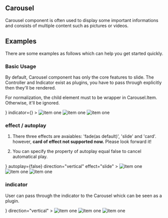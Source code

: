 

<Meta title="Components/Data Display/Carousel" component={Carousel} />

## Carousel

Carousel component is often used to display some important informations and consists of multiple content such as pictures or videos.

## Examples

There are some examples as follows which can help you get started quickly.


### Basic Usage

By default, Carousel component has only the core features to slide. The Controller and Indicator exist as plugins,
you have to pass through explicitly then they'll be rendered.

For normalization, the child element must to be wrapper in Carousel.Item. Otherwise, it'll be ignored.

<Canvas>
  <Story name="Default">
    <Carousel
      style={{ width: 600, height: 240 }}
      controller={<Carousel.Controller />}
      indicator={<Carousel.Indicator />}
    >
      <Carousel.Item>
        <img alt="item one" src="https://cdn.fujia.site/banner-1.jpg" /> 
      </Carousel.Item>
      <Carousel.Item>
        <img alt="item one" src="https://cdn.fujia.site/banner-2.jpg" /> 
      </Carousel.Item>
      <Carousel.Item>
        <img alt="item one" src="https://cdn.fujia.site/banner-4.jpg" /> 
      </Carousel.Item>
    </Carousel>
  </Story>
</Canvas>

### effect / autoplay

1. There three effects are avaiables: 'fade(as default)', 'slide' and 'card'. however, **card of effect not supported now.** Please look forward it!

2. You can specify the property of autoplay equal false to cancel automatical play.

<Canvas>
  <Story name="effect and autoplay">
    <Carousel
      style={{ width: 600, height: 240 }}
      controller={<Carousel.Controller />}
      autoplay={false}
      direction="vertical"
      effect="slide"
    >
      <Carousel.Item>
        <img alt="item one" src="https://cdn.fujia.site/banner-1.jpg" /> 
      </Carousel.Item>
      <Carousel.Item>
        <img alt="item one" src="https://cdn.fujia.site/banner-2.jpg" /> 
      </Carousel.Item>
      <Carousel.Item>
        <img alt="item one" src="https://cdn.fujia.site/banner-4.jpg" /> 
      </Carousel.Item>
    </Carousel>
  </Story>
</Canvas>

### indicator

User can pass through the indicator to the Carousel whick can be seen as a plugin.

<Canvas>
  <Story name="indicator">
    <Carousel
      style={{ width: 600, height: 240 }}
      indicator={<Carousel.Indicator position="right" />}
      direction="vertical"
    >
      <Carousel.Item>
        <img alt="item one" src="https://cdn.fujia.site/banner-1.jpg" /> 
      </Carousel.Item>
      <Carousel.Item>
        <img alt="item one" src="https://cdn.fujia.site/banner-2.jpg" /> 
      </Carousel.Item>
      <Carousel.Item>
        <img alt="item one" src="https://cdn.fujia.site/banner-4.jpg" /> 
      </Carousel.Item>
    </Carousel>
  </Story>
</Canvas>

<ReadMe />

